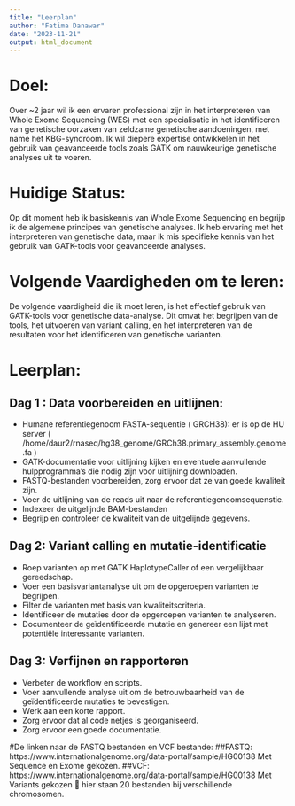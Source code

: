 ```yaml
---
title: "Leerplan"
author: "Fatima Danawar"
date: "2023-11-21"
output: html_document
---
```

# Doel: 
Over ~2 jaar wil ik een ervaren professional zijn in het interpreteren van Whole Exome Sequencing (WES) met een specialisatie in het identificeren van genetische oorzaken van zeldzame genetische aandoeningen, met name het KBG-syndroom. Ik wil diepere expertise ontwikkelen in het gebruik van geavanceerde tools zoals GATK om nauwkeurige genetische analyses uit te voeren.

# Huidige Status: 
Op dit moment heb ik basiskennis van Whole Exome Sequencing en begrijp ik de algemene principes van genetische analyses. Ik heb ervaring met het interpreteren van genetische data, maar ik mis specifieke kennis van het gebruik van GATK-tools voor geavanceerde analyses.

# Volgende Vaardigheden om te leren: 
De volgende vaardigheid die ik moet leren, is het effectief gebruik van GATK-tools voor genetische data-analyse. Dit omvat het begrijpen van de tools, het uitvoeren van variant calling, en het interpreteren van de resultaten voor het identificeren van genetische varianten.

# Leerplan:

## Dag 1 : Data voorbereiden en uitlijnen:
-	Humane referentiegenoom FASTA-sequentie ( GRCH38): er is op de HU server ( /home/daur2/rnaseq/hg38_genome/GRCh38.primary_assembly.genome.fa )
-	GATK-documentatie voor uitlijning kijken en eventuele aanvullende hulpprogramma’s die nodig zijn voor uitlijning downloaden.
-	FASTQ-bestanden voorbereiden, zorg ervoor dat ze van goede kwaliteit zijn.
-	Voer de uitlijning van de reads uit naar de referentiegenoomsequenstie.
-	Indexeer de uitgelijnde BAM-bestanden
-	Begrijp en controleer de kwaliteit van de uitgelijnde gegevens.

## Dag 2: Variant calling en mutatie-identificatie
-	Roep varianten op met GATK HaplotypeCaller of een vergelijkbaar gereedschap.
-	Voer een basisvariantanalyse uit om de opgeroepen varianten te begrijpen.
-	Filter de varianten met basis van kwaliteitscriteria.
-	Identificeer de mutaties door de opgeroepen varianten te analyseren.
-	Documenteer de geïdentificeerde mutatie en genereer een lijst met potentiële interessante varianten.

## Dag 3: Verfijnen en rapporteren
-	Verbeter de workflow en scripts.
-	Voer aanvullende analyse uit om de betrouwbaarheid van de geïdentificeerde mutaties te bevestigen.
-	Werk aan een korte rapport.
-	Zorg ervoor dat al code netjes is georganiseerd.
-	Zorg ervoor een goede documentatie.

#De linken naar de FASTQ bestanden en VCF bestande:
##FASTQ: https://www.internationalgenome.org/data-portal/sample/HG00138
Met Sequence en Exome gekozen.
##VCF: https://www.internationalgenome.org/data-portal/sample/HG00138
Met Variants gekozen   hier staan 20 bestanden bij verschillende chromosomen.
